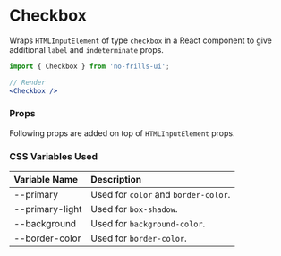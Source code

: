 
<Meta title='Components/Checkbox' component={Checkbox} />

# Checkbox

Wraps `HTMLInputElement` of type `checkbox` in a React component to give additional `label`
and `indeterminate` props.

<Preview>
    <Checkbox label='Android' />
    <Checkbox label='iOS' />
    <Checkbox label='Desktop' indeterminate checked disabled />
</Preview>

```jsx
import { Checkbox } from 'no-frills-ui';

// Render
<Checkbox />
```
### Props
Following props are added on top of `HTMLInputElement` props.
<Props of={Checkbox} />

### CSS Variables Used

| Variable Name | Description |
| :- | :- |
| --primary | Used for `color` and `border-color`. |
| --primary-light | Used for `box-shadow`. |
| --background | Used for `background-color`. |
| --border-color | Used for `border-color`. |
